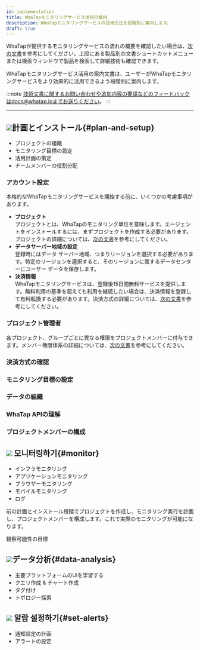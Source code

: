 ```yaml
---
id: implementation
title: WhaTapモニタリングサービス活用の案内
description: WhaTapモニタリングサービスの活用方法を段階別に案内します。
draft: true
---
```


<!-- temp -->

<!-- 구현 시행 활용 안내 -->

<!-- implementation 구현 시행 실행 임의 텍스트 -->

WhaTapが提供するモニタリングサービスの流れの概要を確認したい場合は、[次の文書](quick-guide)を参考にしてください。上段にある製品別の文書ショートカットメニューまたは検索ウィンドウで製品を検索して詳細技術も確認できます。

WhaTapモニタリングサービス活用の案内文書は、ユーザーがWhaTapモニタリングサービスをより効果的に活用できるよう段階別に案内します。 

<!-- 와탭 모니터링 서비스를 효과적으로 활용하기 위해 다음의 단계별 진행을 참고하세요. -->

<!-- 이 문서는 사용자 맞춤형 솔루션 와탭 -->

<!-- 
1. **[계획과 설치](#plan-and-setup)**
1. **[모니터링하기](#monitor)** 
1. **[데이터 분석하기](#data-analysis)**
1. **[알람 설정하기](#set-alerts)**
-->

:::note
技術文書に関するお問い合わせや追加内容の要請などのフィードバックはdocs@whatap.ioまでお送りください。
:::

* * *

## ![](/img/number-01.png)計画とインストール{#plan-and-setup}

-   プロジェクトの組織
-   モニタリング目標の設定
-   活用計画の策定
-   チームメンバーの役割分配

### アカウント設定

本格的なWhaTapモニタリングサービスを開始する前に、いくつかの考慮事項があります。

-   **プロジェクト**<br/>
    プロジェクトとは、WhaTapのモニタリング単位を意味します。エージェントをインストールするには、まずプロジェクトを作成する必要があります。プロジェクトの詳細については、[次の文書](../project)を参考にしてください。
-   **データサーバー地域の設定**<br/>
    登録時にはデータ サーバー地域、つまりリージョンを選択する必要があります。特定のリージョンを選択すると、そのリージョンに属するデータセンターにユーザー データを保存します。 
-   **決済情報**<br/>
    WhaTapモニタリングサービスは、登録後15日間無料サービスを提供します。無料利用の基準を超えても利用を継続したい場合は、決済情報を登録して有料転換する必要があります。決済方式の詳細については、[次の文書](../billing)を参考にしてください。 
    <!-- 보안 규정 없음? -->

### プロジェクト管理者

各プロジェクト、グループごとに異なる権限をプロジェクトメンバーに付与できます。メンバー権限体系の詳細については、[次の文書](../project/project-structure#project-auth)を参考にしてください。 

### 決済方式の確認

### モニタリング目標の設定

### データの組織

### WhaTap APIの理解

### プロジェクトメンバーの構成

## ![](/img/number-02.png) 모니터링하기{#monitor}

-   インフラモニタリング
-   アプリケーションモニタリング
-   ブラウザーモニタリング
-   モバイルモニタリング
-   ログ

前の計画とインストール段階でプロジェクトを作成し、モニタリング実行を計画し、プロジェクトメンバーを構成します。これで実際のモニタリングが可能になります。

観察可能性の目標 

## ![](/img/number-03.png)データ分析{#data-analysis}

-   主要プラットフォームのUIを学習する
-   クエリ作成 & チャート作成
-   タグ付け
-   トポロジー探索

## ![](/img/number-04.png) 알람 설정하기{#set-alerts}

-   通知設定の計画
-   アラートの設定
